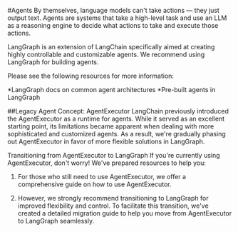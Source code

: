 #Agents
By themselves, language models can't take actions — they just output text. Agents are systems that take a high-level task and use an LLM as a reasoning engine to decide what actions to take and execute those actions.

LangGraph is an extension of LangChain specifically aimed at creating highly controllable and customizable agents. We recommend using LangGraph for building agents.

Please see the following resources for more information:

*LangGraph docs on common agent architectures
*Pre-built agents in LangGraph

##Legacy Agent Concept: AgentExecutor
LangChain previously introduced the AgentExecutor as a runtime for agents.
While it served as an excellent starting point, its limitations became apparent when dealing with more sophisticated and customized agents.
As a result, we're gradually phasing out AgentExecutor in favor of more flexible solutions in LangGraph.

Transitioning from AgentExecutor to LangGraph
If you're currently using AgentExecutor, don't worry! We've prepared resources to help you:

1. For those who still need to use AgentExecutor, we offer a comprehensive guide on how to use AgentExecutor.

2. However, we strongly recommend transitioning to LangGraph for improved flexibility and control. To facilitate this transition, we've created a detailed migration guide to help you move from AgentExecutor to LangGraph seamlessly.
